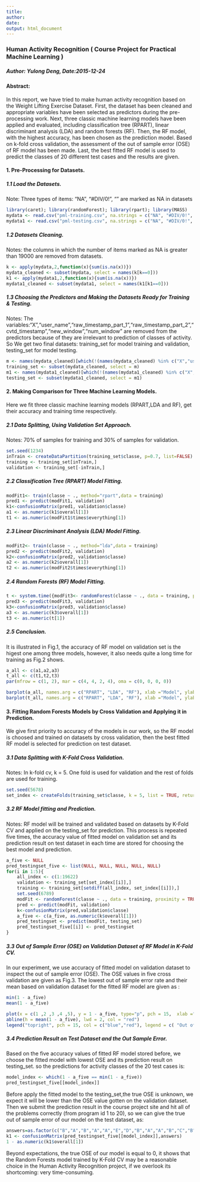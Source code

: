 ```yaml
---
title: 
author: 
date: 
output: html_document
---
```

### Human Activity Recognition ( Course Project for Practical Machine Learning )
##### Author: Yulong Deng, Date:2015-12-24

#### Abstract:
In this report, we have tried to make human activity recognition based on the Weight Lifting Exercise Dataset. First, the dataset has been cleaned and appropriate variables have been selected as predictors during the pre-processing work. Next, three classic machine learning models have been applied and evaluated, including classification tree (RPART), linear discriminant analysis (LDA) and random forests (RF). Then, the RF model, with the highest accuracy, has been chosen as the prediction model. Based on k-fold cross validation, the assessment of the out of sample error (OSE) of RF model has been made. Last, the best fitted RF model is used to predict the classes of 20 different test cases and the results are given.       

#### 1. Pre-Processing for Datasets.
##### 1.1 Load the Datasets.
Note: Three types of items: "NA", "#DIV/0!", "" are marked as NA in datasets  
```r
library(caret); library(randomForest); library(rpart); library(MASS)
mydata <- read.csv("pml-training.csv", na.strings = c("NA", "#DIV/0!", ""))
mydata1 <- read.csv("pml-testing.csv", na.strings = c("NA", "#DIV/0!", ""))
```

##### 1.2 Datasets Cleaning.
Notes: the columns in which the number of items marked as NA is greater than 19000 are removed from datasets. 
```r
k <- apply(mydata,2,function(x){sum(is.na(x))})
mydata_cleaned <- subset(mydata, select = names(k[k==0]))
k1 <- apply(mydata1,2,function(x){sum(is.na(x))})
mydata1_cleaned <- subset(mydata1, select = names(k1[k1==0]))
```
##### 1.3 Choosing the Predictors and Making the Datasets Ready for Training & Testing.
Notes: The variables:"X","user_name","raw_timestamp_part_1","raw_timestamp_part_2","cvtd_timestamp","new_window","num_window" are removed from the predictors because of they are irrelevant to prediction of classes of activity. So We get two final datasets: training_set for model training and validation, testing_set for model testing. 
```r
m <- names(mydata_cleaned)[which(!(names(mydata_cleaned) %in% c("X","user_name","raw_timestamp_part_1","raw_timestamp_part_2","cvtd_timestamp","new_window","num_window")))]
training_set <- subset(mydata_cleaned, select = m)
m1 <- names(mydata1_cleaned)[which(!(names(mydata1_cleaned) %in% c("X","user_name","raw_timestamp_part_1","raw_timestamp_part_2","cvtd_timestamp","new_window","num_window")))]
testing_set <- subset(mydata1_cleaned, select = m1)
```
#### 2. Making Comparison for Three Machine Learning Models. 
Here we fit three classic machine learning models (RPART,LDA and RF), get their accuracy and training time respectively. 

##### 2.1 Data Splitting, Using Validation Set Approach.
Notes: 70% of samples for training and 30% of samples for validation.
```r
set.seed(1234)
inTrain <- createDataPartition(training_set$classe, p=0.7, list=FALSE)
training <- training_set[inTrain,]
validation <- training_set[-inTrain,]
```
##### 2.2 Classification Tree (RPART) Model Fitting. 
```r
modFit1<- train(classe ~ ., method="rpart",data = training)
pred1 <- predict(modFit1, validation)
k1<-confusionMatrix(pred1, validation$classe)  
a1 <- as.numeric(k1$overall[1])
t1 <- as.numeric(modFit1$times$everything[1])
```
##### 2.3 Linear Discriminant Analysis (LDA) Model Fitting.
```r
modFit2<- train(classe ~ ., method="lda",data = training)
pred2 <- predict(modFit2, validation)
k2<-confusionMatrix(pred2, validation$classe)  
a2 <- as.numeric(k2$overall[1])
t2 <- as.numeric(modFit2$times$everything[1])
```
##### 2.4 Random Forests (RF) Model Fitting.
```r
t <- system.time({modFit3<- randomForest(classe ~ ., data = training, proximity = TRUE)})
pred3 <- predict(modFit3, validation)
k3<-confusionMatrix(pred3, validation$classe)  
a3 <- as.numeric(k3$overall[1])
t3 <- as.numeric(t[1])
```

##### 2.5 Conclusion.
It is illustrated in Fig.1, the accuracy of RF model on validation set is the higest one among three models, however, it also needs quite a long time for training as Fig.2 shows.    
```r
a_all <- c(a1,a2,a3)
t_all <- c(t1,t2,t3)
par(mfrow = c(1, 2), mar = c(4, 4, 2, 4), oma = c(0, 0, 0, 0))

barplot(a_all, names.arg = c("RPART", "LDA", "RF"), xlab ="Model", ylab ="Accuracy", col="blue", main = "Fig.1 Accuracy of Models", cex.main = 1.2)
barplot(t_all, names.arg = c("RPART", "LDA", "RF"), xlab ="Model", ylab ="Training Time (second)", col="blue", main = "Fig.2 Training Time of Models", cex.main = 1.2)

```

#### 3. Fitting Random Forests Models by Cross Validation and Applying it in Prediction.
We give first priority to accuracy of the models in our work, so the RF model is choosed and trained on datasets by cross validation, then the best fitted RF model is selected for prediction on test dataset. 

##### 3.1 Data Splitting with K-Fold Cross Validation.
Notes: In k-fold cv, k = 5. One fold is used for validation and the rest of folds are used for training. 
```r
set.seed(5678)
set_index <- createFolds(training_set$classe, k = 5, list = TRUE, returnTrain = FALSE)
```
##### 3.2 RF Model fitting and Prediction. 
Notes: RF model will be trained and validated based on datasets by K-Fold CV and applied on the testing_set for prediction. This process is repeated five times, the accuracy value of fitted model on validation set and its prediction result on test dataset in each time are stored for choosing the best model and prediction.
```r
a_five <- NULL
pred_testingset_five <- list(NULL, NULL, NULL, NULL, NULL)
for(i in 1:5){
    all_index <- c(1:19622)
    validation <- training_set[set_index[[i]],]
    training <- training_set[setdiff(all_index, set_index[[i]]),]
    set.seed(6789)
    modFit <- randomForest(classe ~ ., data = training, proximity = TRUE)
    pred <- predict(modFit, validation)
    k<-confusionMatrix(pred,validation$classe)
    a_five <- c(a_five, as.numeric(k$overall[1]))
    pred_testingset <- predict(modFit, testing_set)
    pred_testingset_five[[i]] <- pred_testingset
}
```

##### 3.3 Out of Sample Error (OSE) on Validation Dataset of RF Model in K-Fold CV.
In our experiment, we use accuracy of fitted model on validation dataset to inspect the out of sample error (OSE). The OSE values in five cross validation are given as Fig.3.
The lowest out of sample error rate and their mean based on validation dataset for the fitted RF model are given as :
```r
min(1 - a_five)
mean(1 - a_five)
```

```r

plot(x = c(1 ,2 ,3 ,4 ,5), y = 1 - a_five, type="p", pch = 15,  xlab ="Different Trainging Set/Validation (1:CV1, 2:CV2, 3:CV3, 4:CV4, 5:CV5)", ylab ="Out of Sample Error", col="blue", main = "Fig.3 Out of Sample Error in K-Fold CV (k=5) for RF model ", cex.main = 1.2)
abline(h = mean(1 - a_five), lwd = 2, col = "red")
legend("topright", pch = 15, col = c("blue","red"), legend = c( "Out of Sample Error","Mean of Out of Sample Error" ))
```

##### 3.4 Prediction Result on Test Dataset and the Out Sample Error.
Based on the five accuracy values of fitted RF model stored before, we choose the fitted model with lowest OSE and its prediction result on testing_set. so the predictions for activity classes of the 20 test cases is:
```r
model_index <- which(1 - a_five == min(1 - a_five)) 
pred_testingset_five[[model_index]]
```
Before apply the fitted model to the testing_set,the true OSE is unknown, we expect it will be lower than the OSE value gotten on the validation dataset. Then we submit the prediction result in the course project site and hit all of the problems correctly (from program id 1 to 20), so we can give the true out of sample error of our model on the test dataset, as:
```r
answers=as.factor(c("B","A","B","A","A","E","D","B","A","A","B","C","B","A","E","E","A", "B","B","B"))
k1 <- confusionMatrix(pred_testingset_five[[model_index]],answers)
1 - as.numeric(k1$overall[1])
```
Beyond expectations, the true OSE of our model is equal to 0, it shows that the Random Forests model trained by K-Fold CV may be a reasonable choice in the Human Activity Recognition project, if we overlook its shortcoming: very time-consuming.